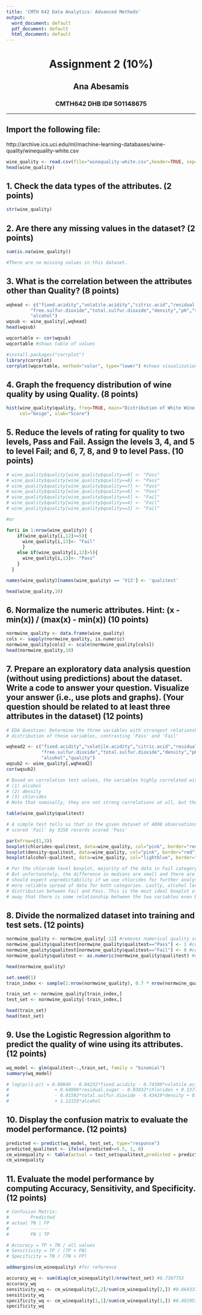 ---
title: 'CMTH 642 Data Analytics: Advanced Methods'
output:
  word_document: default
  pdf_document: default
  html_document: default
---
<center> <h1> Assignment 2 (10%) </h1> </center>
<center> <h2> Ana Abesamis </h2> </center>
<center> <h3> CMTH642 DHB ID# 501148675 </h3> </center>
---

## Import the following file:
http://archive.ics.uci.edu/ml/machine-learning-databases/wine-quality/winequality-white.csv

```{r}
wine_quality <- read.csv(file="winequality-white.csv",header=TRUE, sep=";")
head(wine_quality)

```

## 1. Check the data types of the attributes. (2 points)

```{r}
str(wine_quality)

```

## 2. Are there any missing values in the dataset? (2 points)

```{r}
sum(is.na(wine_quality))

#There are no missing values in this dataset.

```

## 3. What is the correlation between the attributes other than Quality? (8 points)

```{r}
wqhead <- c("fixed.acidity","volatile.acidity","citric.acid","residual.sugar","chlorides",
         "free.sulfur.dioxide","total.sulfur.dioxide","density","pH","sulphates",
         "alcohol")
wqsub <- wine_quality[,wqhead]
head(wqsub)

wqcortable <- cor(wqsub)
wqcortable #shows table of values

#install.packages("corrplot")
library(corrplot)
corrplot(wqcortable, method="color", type="lower") #shows visualization

```

## 4. Graph the frequency distribution of wine quality by using Quality. (8 points)

```{r}
hist(wine_quality$quality, freq=TRUE, main="Distribution of White Wine Quality",
     col="beige", xlab="Score")

```

## 5. Reduce the levels of rating for quality to two levels, Pass and Fail. Assign the levels 3, 4, and 5 to level Fail; and 6, 7, 8, and 9 to level Pass. (10 points)

```{r}

# wine_quality$quality[wine_quality$quality==9] <- "Pass"
# wine_quality$quality[wine_quality$quality==8] <- "Pass"
# wine_quality$quality[wine_quality$quality==7] <- "Pass"
# wine_quality$quality[wine_quality$quality==6] <- "Pass"
# wine_quality$quality[wine_quality$quality==5] <- "Fail"
# wine_quality$quality[wine_quality$quality==4] <- "Fail"
# wine_quality$quality[wine_quality$quality==3] <- "Fail"

#or

for(i in 1:nrow(wine_quality)) {
    if(wine_quality[i,12]<=5){
      wine_quality[i,13]<- "Fail"
      }
    else if(wine_quality[i,12]>5){
      wine_quality[i,13]<- "Pass"
    }
  }

names(wine_quality)[names(wine_quality) == 'V13'] <- 'qualitest'

head(wine_quality,10)

```

## 6. Normalize the numeric attributes. Hint: (x - min(x)) / (max(x) - min(x)) (10 points)

```{r}
normwine_quality <- data.frame(wine_quality)
cols <- sapply(normwine_quality, is.numeric)
normwine_quality[cols] <- scale(normwine_quality[cols])
head(normwine_quality,10)

```

## 7. Prepare an exploratory data analysis question (without using predictions) about the dataset. Write a code to answer your question. Visualize your answer (i.e., use plots and graphs). (Your question should be related to at least three attributes in the dataset) (12 points)

```{r}
# EDA Question: Determine the three variables with strongest relationship with quality. Then visualize data
# distribution of these variables, contrasting 'Pass' and 'Fail'

wqhead2 <- c("fixed.acidity","volatile.acidity","citric.acid","residual.sugar","chlorides",
             "free.sulfur.dioxide","total.sulfur.dioxide","density","pH","sulphates",
             "alcohol","quality")
wqsub2 <- wine_quality[,wqhead2]
cor(wqsub2)

# Based on correlation test values, the variables highly correlated with quality are
# (1) alcohol
# (2) density
# (3) chlorides
# Note that nominally, they are not strong correlations at all, but they are relatively, strongly correlated with quality.

table(wine_quality$qualitest)

# A simple test tells us that in the given dataset of 4898 observations, 1640 records
# scored 'Fail' by 3258 records scored 'Pass'

par(mfrow=c(1,3))
boxplot(chlorides~qualitest, data=wine_quality, col="pink", border="red")
boxplot(density~qualitest, data=wine_quality, col="pink", border="red")
boxplot(alcohol~qualitest, data=wine_quality, col="lightblue", border="blue")

# For the chloride level boxplot, majority of the data in Fail category are higher than in Pass category.
# But unfortunately, the difference in medians are small and there are a lot of outliers for both categories so we
# should expect unpredictability if we use chlorides for further analysis. Meanwhile the density boxplot shows a slightly # better contrast between the two categories. There are only minimal outliers which helps us imagine that it has a
# more reliable spread of data for both categories. Lastly, alcohol level shows a clear difference in data
# distribution between Fail and Pass. This is the most ideal boxplot of the three shown because we can tell right
# away that there is some relationship between the two variables even before we test its correlation.

```

## 8. Divide the normalized dataset into training and test sets. (12 points)

```{r}
normwine_quality <- normwine_quality[-12] #removes numerical quality scores
normwine_quality$qualitest[normwine_quality$qualitest=="Pass"] <- 1 #converts 'Pass' into 1
normwine_quality$qualitest[normwine_quality$qualitest=="Fail"] <- 0 #converts 'Fail' into 0
normwine_quality$qualitest <- as.numeric(normwine_quality$qualitest) #converts from char to num

head(normwine_quality)

set.seed(1)
train_index <- sample(1:nrow(normwine_quality), 0.7 * nrow(normwine_quality))

train_set <- normwine_quality[train_index,]
test_set <- normwine_quality[-train_index,]

head(train_set)
head(test_set)

```

## 9. Use the Logistic Regression algorithm to predict the quality of wine using its attributes. (12 points)

```{r}
wq_model <- glm(qualitest~.,train_set, family = "binomial")
summary(wq_model)

# log(p/(1-p)) = 0.90849 - 0.04232*fixed.acidity - 0.74380*volatile.acidity + 0.02987*citric.acid
#                 + 0.64986*residual.sugar - 0.03032*chlorides + 0.13776*free.sulfur.dioxide
#                 - 0.01592*total.sulfur.dioxide - 0.43419*density + 0.14348*pH + 0.14720*sulphates
#                 + 1.12155*alcohol

```

## 10. Display the confusion matrix to evaluate the model performance. (12 points)

```{r}
predicted <- predict(wq_model, test_set, type="response")
predicted_qualitest <- ifelse(predicted>=0.5, 1, 0)
cm_winequality <- table(actual = test_set$qualitest,predicted = predicted_qualitest)
cm_winequality

```

## 11. Evaluate the model performance by computing Accuracy, Sensitivity, and Specificity. (12 points)
```{r}
# Confusion Matrix:
#        Predicted
# actual TN | FP
#        -------
#        FN | TP

# Accuracy = TP + TN / all values
# Sensitivity = TP / (TP + FN)
# Specificity = TN / (TN + FP)

addmargins(cm_winequality) #for reference

accuracy_wq <- sum(diag(cm_winequality))/nrow(test_set) #0.7387755
accuracy_wq
sensitivity_wq <- cm_winequality[2,2]/sum(cm_winequality[2,]) #0.8643371
sensitivity_wq
specificity_wq <- cm_winequality[1,1]/sum(cm_winequality[1,]) #0.4929577
specificity_wq


```

